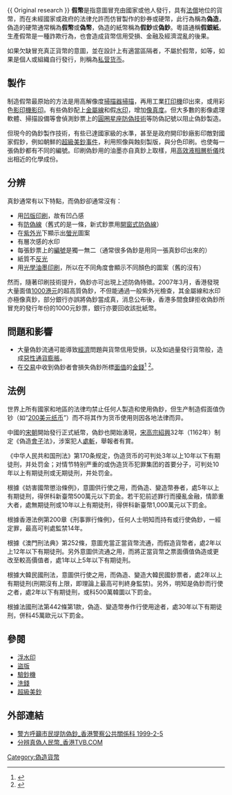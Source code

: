 {{wwv}}
{{ Original research }}
'''假幣'''是指意圖冒充由國家或他人發行，具有[[法償|法償]]地位的貨幣，而在未經國家或政府的法律允許而仿冒製作的鈔券或硬幣，此行為稱為'''偽造'''，偽造的硬幣通常稱為'''假幣'''或'''偽幣'''，偽造的紙幣稱為'''假鈔'''或'''偽鈔'''。粵語通稱'''假銀紙'''。生產假幣是一種詐欺行為，也會造成貨幣信用受損、金融及經濟混亂的後果。

如果欠缺冒充真正貨幣的意圖，並在設計上有適當區隔者，不屬於假幣，如{{link-en|玩具鈔|Play money}}等，如果是個人或組織自行發行，則稱為[[私营货币|私营货币]]。

==製作==
{{disputed-section|time=2009-03-19}}
制造假幣最原始的方法是用高解像度[[掃描器|掃描器]][[掃描|掃描]]，再用工業[[打印機|打印機]]印出來，或用彩色[[影印機|影印機]][[影印|影印]]。有些偽鈔配上[[金屬線|金屬線]]和假[[水印|水印]]，增加[[像真度|像真度]]。但大多數的影像處理軟體、掃描設備等會偵測鈔票上的[[圓圈星座防偽技術|圓圈星座防偽技術]]等防偽記號以阻止偽鈔製造。

但現今的偽鈔製作技術，有些已達國家級的水準，甚至是政府開印鈔廠影印敵對國家假鈔，例如朝鮮的[[超級美鈔事件|超級美鈔事件]]，利用照像與蝕刻製版，與分色印刷。也使每一張偽鈔都有不同的編號。印刷偽鈔用的油墨亦自真鈔上取樣，用[[高效液相層析儀|高效液相層析儀]]找出相近的化學成份。

== 分辨==
{{disputed-section|time=2016-03-04}}
真鈔通常有以下特點，而偽鈔卻通常沒有：
* 用[[凹版印刷|凹版印刷]]，故有凹凸感
* 有[[安全线|防偽線]]（舊式的是一條，新式鈔票用[[開窗式防偽線|開窗式防偽線]]）
* 在[[紫外光|紫外光]]下顯示出[[螢光|螢光]]圖案
* 有層次感的水印
* 每張鈔票上的[[編號|編號]]是獨一無二（通常很多偽鈔是用同一張真鈔印出來的）
* 紙質不[[反光|反光]]
* 用[[光學變色油墨|光學油墨]][[印刷|印刷]]，所以在不同角度會顯示不同顏色的圖案（舊的沒有）

然而，隨著印刷技術提升，偽鈔亦可出現上述防偽特徵。2007年3月，香港發現大量面值[[香港一千元紙幣|1000港元]]的超高質偽鈔，不但能通過一般紫外光檢查，其金屬線和水印亦極像真鈔，部分銀行亦誤將偽鈔當成真，消息公布後，香港多間食肆拒收偽鈔所冒充的發行年份的1000元鈔票，銀行亦要回收該批紙幣。

==問題和影響==
* 大量偽鈔流通可能導致[[經濟|經濟]]問題與貨幣信用受損，以及如過量發行貨幣般，造成[[惡性通貨膨脹|惡性通貨膨脹]]。
* 在[[交易|交易]]中收到偽鈔者會損失偽鈔所標[[面值|面值]]的[[金錢|金錢]]<ref>{{Cite web |url=http://www.cna.com.tw/news/acn/201512020091-1.aspx |title=良心何在 東莞6旬婦1夜收6張假鈔 中央社 104-12-2 |accessdate=2016-03-08 |archive-date=2016-03-08 |archive-url=https://web.archive.org/web/20160308224721/http://www.cna.com.tw/news/acn/201512020091-1.aspx |dead-url=no }}</ref> <ref>{{Cite web |url=http://www.cna.com.tw/search/hysearchws.aspx?q=%E5%81%87%E9%88%94 |title=中央社(假鈔_全文檢索) |accessdate=2016-03-08 |archive-date=2020-12-06 |archive-url=https://web.archive.org/web/20201206195920/https://www.cna.com.tw/search/hysearchws.aspx?q=%E5%81%87%E9%88%94 |dead-url=no }}</ref>。

==法例==
世界上所有國家和地區的法律均禁止任何人製造和使用偽鈔，但生产制造假面值伪钞（如“[[200美元纸币|200美元纸币]]”）而不将其作为货币使用则因各地法律而异。
{{Expand section}}
;{{CHNML}}
中國的[[宋朝|宋朝]]開始發行正式紙幣，偽鈔也開始湧現，[[宋高宗|宋高宗]][[紹興_(南宋)|紹興]]32年（1162年）制定《偽造[[會子|會子]]法》，涉案犯人[[死刑|處斬]]，舉報者有賞。

《中华人民共和国刑法》第170条规定，伪造货币的可判处3年以上10年以下有期徒刑，并处罚金；对情节特别严重的或伪造货币犯罪集团的首要分子，可判处10年以上有期徒刑或无期徒刑，并处罚金。
{{Wikisourceshas|中華民國刑法 (民國23年立法24年公布)#第12章 偽造貨幣罪|妨害國幣懲治條例 (民國100年)|中华人民共和国刑法 (2015年)#第四节　破坏金融管理秩序罪|澳門特別行政區刑法典/第2卷/第4編#第252條 （假造貨幣）}}
{{Wikiquote}}

;{{ROC-TW}}
根據《妨害國幣懲治條例》，意圖供行使之用，而偽造、變造幣券者，處5年以上有期徒刑，得併科新臺幣500萬元以下罰金。若干犯前述罪行而擾亂金融，情節重大者，處無期徒刑或10年以上有期徒刑，得併科新臺幣1,000萬元以下罰金。

;{{HKG}}
根據香港法例第200章《刑事罪行條例》，任何人士明知而持有或行使偽鈔，一經定罪，最高可判處監禁14年。

;{{MAC}}
根據《澳門刑法典》第252條，意圖充當正當貨幣流通，而假造貨幣者，處2年以上12年以下有期徒刑。另外意圖供流通之用，而將正當貨幣之票面價值偽造或更改至較高價值者，處1年以上5年以下有期徒刑。

;{{KOR}}
根據大韓民國刑法，意圖供行使之用，而偽造、變造大韓民國鈔票者，處2年以上有期徒刑(刑期沒有上限，即理論上最高可判終身監禁)。另外，明知是偽鈔而行使之者，處2年以下有期徒刑，或科500萬韓圜以下罰金。

;{{FRA}}
根據法國刑法第442條第1款，偽造、變造幣券作行使用途者，處30年以下有期徒刑，併科45萬歐元以下罰金。

==參閱==
* [[浮水印|浮水印]]
* [[盜版|盜版]]
* [[驗鈔機|驗鈔機]]
* [[洗錢|洗錢]]
* [[超級美鈔|超級美鈔]]

==外部連結==
{{reflist|2}}
*[http://www.info.gov.hk/gia/general/199902/05/0205173.htm 警方呼籲市民提防偽鈔_香港警察公共關係科 1999-2-5] {{Wayback|url=http://www.info.gov.hk/gia/general/199902/05/0205173.htm |date=20201128050501 }}
*[http://ifiles.tvb.com/ifiles/20010119/f_more/ 分辨真偽人民幣_香港TVB.COM] {{Wayback|url=http://ifiles.tvb.com/ifiles/20010119/f_more/ |date=20200221052849 }}

{{Authority control}}
[[Category:偽造貨幣|Category:偽造貨幣]]